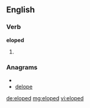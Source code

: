 ==English==

===Verb===
'''eloped'''

# {{past of|[[elope]]}}

===Anagrams===
* {{alphagram|deelop}}
* [[delope#English|delope]]

[[de:eloped]]
[[mg:eloped]]
[[vi:eloped]]